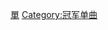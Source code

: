 {{Category explanation|歷年'''[[Gaon單曲榜|Gaon單曲週榜]]'''冠軍的單曲條目。關於各年份的冠軍，請將條目分類到以年份為前綴的子分類中}}

[[Category:Gaon|單]]
[[Category:冠军单曲|Category:冠军单曲]]